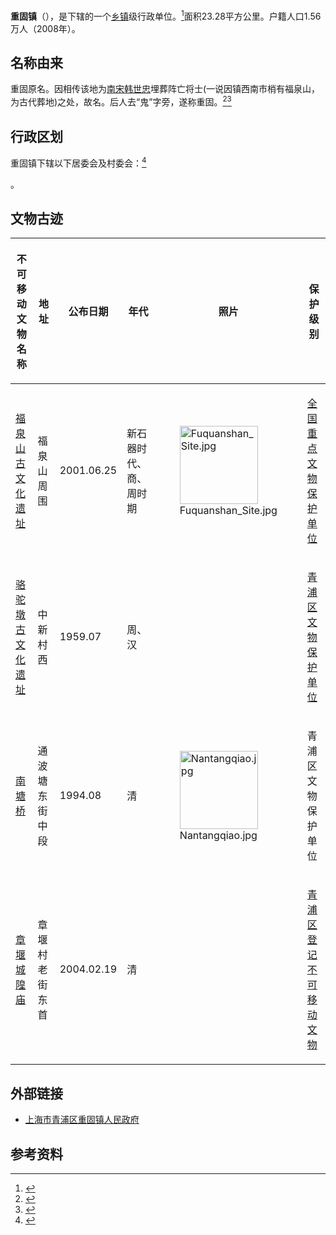 {{CJK-New-Char|29D02|block=B}}
{{未收錄漢字|{{缺字|gu4|1||13px}}|gu4}}
{{中国乡级行政区|31/01/18/109/000}}

'''重固镇'''（{{lang-pinyin|chónggù zhèn}}），是{{PRC admin/fullname|31/01/18/109/000|3}}下辖的一个[[乡镇|乡镇]]级行政单位。<ref>{{PRC admin/ref sgc|{{PRC admin/parent|31/01/18/109/000}}}}</ref>面积23.28平方公里。户籍人口1.56万人（2008年）。

== 名称由来 ==
重固原名{{僻字|𩴂|⿺鬼重}}{{缺字|gu4|1}}。因相传该地为[[南宋|南宋]][[韩世忠|韩世忠]]埋葬阵亡将士(一说因镇西南市梢有福泉山，为古代葬地)之处，故名。后人去“鬼”字旁，遂称重固。<ref>{{Cite web |url=http://shtong.gov.cn/newsite/node2/node4/node2250/node4427/node5559/node9543/node9547/userobject1ai18062.html |title=《青浦县志》>>第二篇 建置>>乡>>重固乡 |access-date=2019-04-15 |archive-date=2016-03-27 |archive-url=https://web.archive.org/web/20160327000508/http://www.shtong.gov.cn/Newsite/node2/node4/node2250/node4427/node5559/node9543/node9547/userobject1ai18062.html |dead-url=no }}</ref><ref>{{Cite web |url=http://shtong.gov.cn/newsite/node2/node2245/node70862/node70869/node70913/node70917/userobject1ai73708.html |title=《上海地名志》>>第三篇 居民地地名>>第一章 居民点>>第三节 郊县：青浦县 |access-date=2019-04-15 |archive-date=2020-12-01 |archive-url=https://web.archive.org/web/20201201091904/http://www.shtong.gov.cn/Newsite/node2/node2245/node70862/node70869/node70913/node70917/userobject1ai73708.html |dead-url=no }}</ref>

== 行政区划 ==
重固镇下辖以下居委会及村委会：<ref>{{PRC admin/ref sgc|31/01/18/109/000}}</ref>

{{PRC admin/children|31/01/18/109/000}}。

== 文物古迹 ==
<center>
{| class="wikitable sortable"
|- 
!不可移动文物名称
!地址
!公布日期
!年代
!照片
!保护级别
|-
|[[福泉山遗址|福泉山古文化遗址]]
|福泉山周围
|2001.06.25
|新石器时代、商、周时期
|style="padding:0" |[[File:Fuquanshan_Site.jpg|125px]]
|[[上海全国重点文物保护单位列表|全国重点文物保护单位]]
|-
|[[骆驼墩古文化遗址|骆驼墩古文化遗址]]
|中新村西
|1959.07
|周、汉
|
|[[青浦区文物保护单位|青浦区文物保护单位]]
|-
|[[南塘桥|南塘桥]]
|通波塘东街中段
|1994.08
|清
|style="padding:0" |[[File:Nantangqiao.jpg|125px]]
|青浦区文物保护单位
|-
|[[章堰城隍庙|章堰城隍庙]]
|章堰村老街东首
|2004.02.19
|清
|
|[[青浦区文物保护单位#青浦区登记不可移动文物|青浦区登记不可移动文物]]
|}
</center>

== 外部链接 ==
* [https://web.archive.org/web/20150118033348/http://chongg.shqp.gov.cn/ 上海市青浦区重固镇人民政府]{{zh-cn}}

== 参考资料 ==
{{reflist}}

{{行政区划小作品}}
{{PRC admin/navcat|31/01/18/109/000}}
{{上海市历史文化风貌区}}